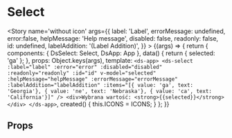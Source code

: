 


<Meta title='atoms/Select' component={Select} />

# Select

<Story name='without icon'
	   args={{
		   label: 'Label',
		   errorMessage: undefined,
		   error:false,
		   helpMessage: 'Help message',
		   disabled: false,
		   readonly: false,
		   id: undefined,
		   labelAddition: '(Label Addition)',
	   }}
	   >
	{(args) => {
		return {
			components: { DsSelect: Select, DsApp: App },
			data() {
				return {
					selected: 'ga'
				};
			},
			props: Object.keys(args),
			template: `<ds-app>
				<ds-select
					:label="label"
					:error="error"
					:disabled="disabled"
					:readonly="readonly"
					:id="id"
					v-model="selected"
					:helpMessage="helpMessage"
					:errorMessage="errorMessage"
					:labelAddition="labelAddition"
					:items="[{ value: 'ga', text: 'Georgia'}, { value: 'ne', text: 'Nebraska'}, { value: 'ca', text: 'California'}]"
				/>
				<div>Wybrana wartość: <strong>{{selected}}</strong></div>
			</ds-app>`,
			created() {
				this.ICONS = ICONS;
			}
		};
	}}
</Story>

## Props
<Props of={Select} />